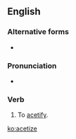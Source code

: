==English==

===Alternative forms===
* {{l|en|acetise}} {{qualifier|UK, rare}}

===Pronunciation===
* {{IPA|/æˌsəˌtaɪz/|lang=en}}

===Verb===
{{en-verb|acetiz}}

# {{lb|en|rare}} To [[acetify]].

[[ko:acetize]]